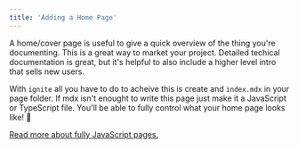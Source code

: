 ```yaml
---
title: 'Adding a Home Page'
---
```


A home/cover page is useful to give a quick overview of the thing you're documenting.
This is a great way to market your project.
Detailed techical documentation is great, but it's helpful to also include a higher level intro that sells new users.

With `ignite` all you have to do to acheive this is create and `index.mdx` in your page folder.
If mdx isn't enought to write this page just make it a JavaScript or TypeScript file.
You'll be able to fully control what your home page looks like! :partying_face:

[Read more about fully JavaScript pages.](../advanced-features/javascript-pages)